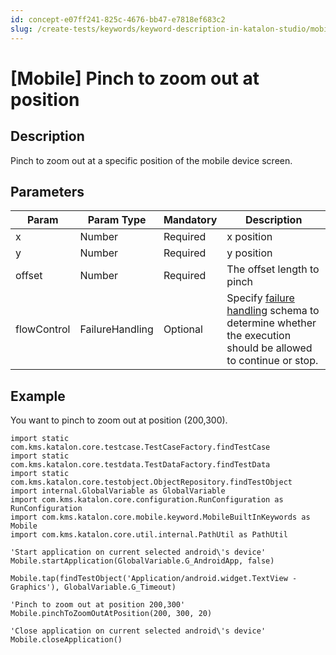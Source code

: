 ```yaml
---
id: concept-e07ff241-825c-4676-bb47-e7818ef683c2
slug: /create-tests/keywords/keyword-description-in-katalon-studio/mobile-keywords/mobile-pinch-to-zoom-out-at-position
---
```


# \[Mobile\] Pinch to zoom out at position

## Description

Pinch to zoom out at a specific position of the mobile device screen.

## Parameters

<table><tr><th>Param</th><th>Param Type</th><th>Mandatory</th><th>Description</th></tr><tbody><tr><td>x</td><td>Number</td><td>Required</td><td>x position</td></tr><tr><td>y</td><td>Number</td><td>Required</td><td>y position</td></tr><tr><td>offset</td><td>Number</td><td>Required</td><td>The offset length to pinch</td></tr><tr><td>flowControl</td><td>FailureHandling</td><td>Optional</td><td>Specify <a href="/maintain/configure-failure-handling-settings-in-katalon-studio" >failure handling</a> schema to determine whether the execution should be allowed to continue or stop.</td></tr></tbody></table>

## Example

You want to pinch to zoom out at position \(200,300\).

```
import static com.kms.katalon.core.testcase.TestCaseFactory.findTestCase
import static com.kms.katalon.core.testdata.TestDataFactory.findTestData
import static com.kms.katalon.core.testobject.ObjectRepository.findTestObject
import internal.GlobalVariable as GlobalVariable
import com.kms.katalon.core.configuration.RunConfiguration as RunConfiguration
import com.kms.katalon.core.mobile.keyword.MobileBuiltInKeywords as Mobile
import com.kms.katalon.core.util.internal.PathUtil as PathUtil

'Start application on current selected android\'s device'
Mobile.startApplication(GlobalVariable.G_AndroidApp, false)

Mobile.tap(findTestObject('Application/android.widget.TextView - Graphics'), GlobalVariable.G_Timeout)

'Pinch to zoom out at position 200,300'
Mobile.pinchToZoomOutAtPosition(200, 300, 20)

'Close application on current selected android\'s device'
Mobile.closeApplication()

```
